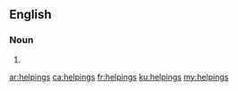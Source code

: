 ==English==

===Noun===
{{head|en}}

# {{plural of|helping}}

[[ar:helpings]]
[[ca:helpings]]
[[fr:helpings]]
[[ku:helpings]]
[[my:helpings]]